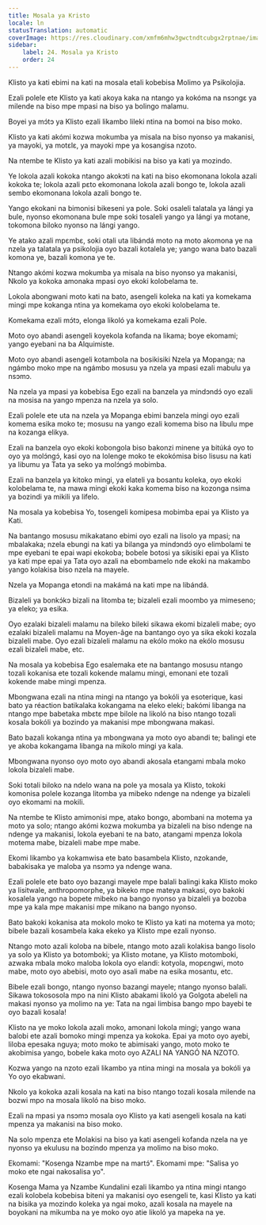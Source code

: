 ```yaml
---
title: Mosala ya Kristo
locale: ln
statusTranslation: automatic
coverImage: https://res.cloudinary.com/xmfm6mhw3gwctndtcubgx2rptnae/image/upload/v1741354419/small_cover_la_gran_rebelion_28716e29d2.webp
sidebar:
    label: 24. Mosala ya Kristo
    order: 24
---
```

Klisto ya kati ebimi na kati na mosala etali kobebisa Molimo ya Psikolojia.

Ezali polele ete Klisto ya kati akoya kaka na ntango ya kokóma na nsɔngɛ ya milende na biso mpe mpasi na biso ya bolingo malamu.

Boyei ya mɔ́tɔ ya Klisto ezali likambo lileki ntina na bomoi na biso moko.

Klisto ya kati akómi kozwa mokumba ya misala na biso nyonso ya makanisi, ya mayoki, ya motɛlɛ, ya mayoki mpe ya kosangisa nzoto.

Na ntembe te Klisto ya kati azali mobikisi na biso ya kati ya mozindo.

Ye lokola azali kokoka ntango akokɔti na kati na biso ekomonana lokola azali kokoka te; lokola azali pɛto ekomonana lokola azali bongo te, lokola azali sembo ekomonana lokola azali bongo te.

Yango ekokani na bimonisi bikeseni ya pole. Soki osaleli talatala ya lángi ya bule, nyonso ekomonana bule mpe soki tosaleli yango ya lángi ya motane, tokomona biloko nyonso na lángi yango.

Ye atako azali mpɛmbɛ, soki otali uta libándá moto na moto akomona ye na nzela ya talatala ya psikolojia oyo bazali kotalela ye; yango wana bato bazali komona ye, bazali komona ye te.

Ntango akómi kozwa mokumba ya misala na biso nyonso ya makanisi, Nkolo ya kokoka amonaka mpasi oyo ekoki kolobelama te.

Lokola abongwani moto kati na bato, asengeli koleka na kati ya komekama mingi mpe kokanga ntina ya komekama oyo ekoki kolobelama te.

Komekama ezali mɔ́tɔ, elonga likoló ya komekama ezali Pole.

Moto oyo abandi asengeli koyekola kofanda na likama; boye ekomami; yango eyebani na ba Alquimiste.

Moto oyo abandi asengeli kotambola na bosikisiki Nzela ya Mopanga; na ngámbo moko mpe na ngámbo mosusu ya nzela ya mpasi ezali mabulu ya nsɔmɔ.

Na nzela ya mpasi ya kobebisa Ego ezali na banzela ya mindɔndɔ́ oyo ezali na mosisa na yango mpenza na nzela ya solo.

Ezali polele ete uta na nzela ya Mopanga ebimi banzela mingi oyo ezali komema esika moko te; mosusu na yango ezali komema biso na libulu mpe na kozanga elikya.

Ezali na banzela oyo ekoki kobongola biso bakonzi minene ya bitúká oyo to oyo ya molɔ́ngɔ́, kasi oyo na lolenge moko te ekokómisa biso lisusu na kati ya libumu ya Tata ya seko ya molɔ́ngɔ́ mobimba.

Ezali na banzela ya kitoko mingi, ya elateli ya bosantu koleka, oyo ekoki kolobelama te, na mawa mingi ekoki kaka komema biso na kozonga nsima ya bozindi ya mikili ya lifelo.

Na mosala ya kobebisa Yo, tosengeli komipesa mobimba epai ya Klisto ya Kati.

Na bantango mosusu mikakatano ebimi oyo ezali na lisolo ya mpasi; na mbalakaka; nzela ebungi na kati ya bilanga ya mindɔndɔ́ oyo elimbolami te mpe eyebani te epai wapi ekokoba; bobele botosi ya sikisiki epai ya Klisto ya kati mpe epai ya Tata oyo azali na ebombamelo nde ekoki na makambo yango kolakisa biso nzela na mayele.

Nzela ya Mopanga etondi na makámá na kati mpe na libándá.

Bizaleli ya bonkɔ́kɔ bizali na litomba te; bizaleli ezali moombo ya mimeseno; ya eleko; ya esika.

Oyo ezalaki bizaleli malamu na bileko bileki sikawa ekomi bizaleli mabe; oyo ezalaki bizaleli malamu na Moyen-âge na bantango oyo ya sika ekoki kozala bizaleli mabe. Oyo ezali bizaleli malamu na ekólo moko na ekólo mosusu ezali bizaleli mabe, etc.

Na mosala ya kobebisa Ego esalemaka ete na bantango mosusu ntango tozali kokanisa ete tozali kokende malamu mingi, emonani ete tozali kokende mabe mingi mpenza.

Mbongwana ezali na ntina mingi na ntango ya bokóli ya esoterique, kasi bato ya réaction batikalaka kokangama na eleko eleki; bakómi libanga na ntango mpe babetaka mbɛtɛ mpe bilole na likoló na biso ntango tozali kosala bokóli ya bozindo ya makanisi mpe mbongwana makasi.

Bato bazali kokanga ntina ya mbongwana ya moto oyo abandi te; balingi ete ye akoba kokangama libanga na mikolo mingi ya kala.

Mbongwana nyonso oyo moto oyo abandi akosala etangami mbala moko lokola bizaleli mabe.

Soki totali biloko na ndelo wana na pole ya mosala ya Klisto, tokoki komonisa polele kozanga litomba ya mibeko ndenge na ndenge ya bizaleli oyo ekomami na mokili.

Na ntembe te Klisto amimonisi mpe, atako bongo, abombani na motema ya moto ya solo; ntango akómi kozwa mokumba ya bizaleli na biso ndenge na ndenge ya makanisi, lokola eyebani te na bato, atangami mpenza lokola motema mabe, bizaleli mabe mpe mabe.

Ekomi likambo ya kokamwisa ete bato basambela Klisto, nzokande, babakisaka ye maloba ya nsɔmɔ ya ndenge wana.

Ezali polele ete bato oyo bazangi mayele mpe balali balingi kaka Klisto moko ya lisitwale, anthropomorphe, ya bikeko mpe mateya makasi, oyo bakoki kosalela yango na bopete mibeko na bango nyonso ya bizaleli ya bozoba mpe ya kala mpe makanisi mpe mikano na bango nyonso.

Bato bakoki kokanisa ata mokolo moko te Klisto ya kati na motema ya moto; bibele bazali kosambela kaka ekeko ya Klisto mpe ezali nyonso.

Ntango moto azali koloba na bibele, ntango moto azali kolakisa bango lisolo ya solo ya Klisto ya botomboki; ya Klisto motane, ya Klisto motomboki, azwaka mbala moko maloba lokola oyo elandi: kotyola, mopɛngwi, moto mabe, moto oyo abebisi, moto oyo asali mabe na esika mosantu, etc.

Bibele ezali bongo, ntango nyonso bazangi mayele; ntango nyonso balali. Sikawa tokososola mpo na nini Klisto abakami likoló ya Golgota abeleli na makasi nyonso ya molimo na ye: Tata na ngai limbisa bango mpo bayebi te oyo bazali kosala!

Klisto na ye moko lokola azali moko, amonani lokola mingi; yango wana balobi ete azali bomoko mingi mpenza ya kokoka. Epai ya moto oyo ayebi, liloba epesaka nguya; moto moko te abimisaki yango, moto moko te akobimisa yango, bobele kaka moto oyo AZALI NA YANGÓ NA NZOTO.

Kozwa yango na nzoto ezali likambo ya ntina mingi na mosala ya bokóli ya Yo oyo ekabwani.

Nkolo ya kokoka azali kosala na kati na biso ntango tozali kosala milende na bozwi mpo na mosala likoló na biso moko.

Ezali na mpasi ya nsɔmɔ mosala oyo Klisto ya kati asengeli kosala na kati mpenza ya makanisi na biso moko.

Na solo mpenza ete Molakisi na biso ya kati asengeli kofanda nzela na ye nyonso ya ekulusu na bozindo mpenza ya molimo na biso moko.

Ekomami: "Kosenga Nzambe mpe na martɔ́". Ekomami mpe: "Salisa yo moko ete ngai nakosalisa yo".

Kosenga Mama ya Nzambe Kundalini ezali likambo ya ntina mingi ntango ezali kolobela kobebisa biteni ya makanisi oyo esengeli te, kasi Klisto ya kati na bisika ya mozindo koleka ya ngai moko, azali kosala na mayele na boyokani na mikumba na ye moko oyo atie likoló ya mapeka na ye.


